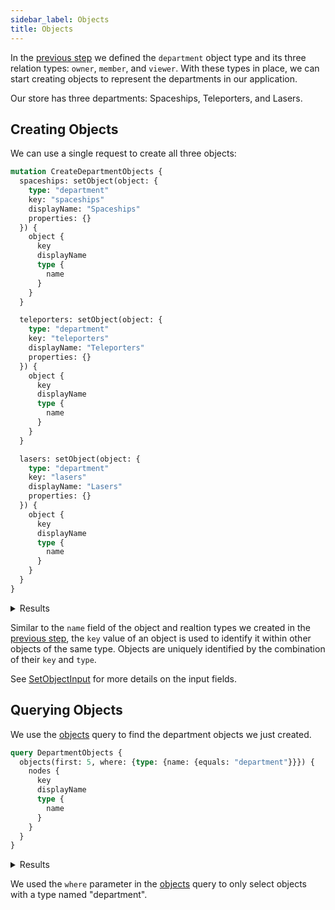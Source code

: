 ```yaml
---
sidebar_label: Objects
title: Objects
---
```


In the [previous step](types) we defined the `department` object type and its three relation
types: `owner`, `member`, and `viewer`.
With these types in place, we can start creating objects to represent the departments in our application.

Our store has three departments: Spaceships, Teleporters, and Lasers.

## Creating Objects

We can use a single request to create all three objects:

```graphql title="Query"
mutation CreateDepartmentObjects {
  spaceships: setObject(object: {
    type: "department"
    key: "spaceships"
    displayName: "Spaceships"
    properties: {}
  }) {
    object {
      key
      displayName
      type {
        name
      }
    }
  }

  teleporters: setObject(object: {
    type: "department"
    key: "teleporters"
    displayName: "Teleporters"
    properties: {}
  }) {
    object {
      key
      displayName
      type {
        name
      }
    }
  }

  lasers: setObject(object: {
    type: "department"
    key: "lasers"
    displayName: "Lasers"
    properties: {}
  }) {
    object {
      key
      displayName
      type {
        name
      }
    }
  }
}
```

<details>
  <summary>Results</summary>
  <div><span/>

```json
{
  "data": {
    "spaceships": {
      "object": {
        "key": "spaceships",
        "displayName": "Spaceships"
        "type": {
          "name": "department"
        }
      }
    },
    "teleporters": {
      "object": {
        "key": "teleporters",
        "displayName": "Teleporters"
        "type": {
          "name": "department"
        }
      }
    },
    "lasers": {
      "object": {
        "key": "lasers",
        "displayName": "Lasers"
        "type": {
          "name": "department"
        }
      }
    }
  }
}
```
  </div>
</details>

Similar to the `name` field of the object and realtion types we created in the [previous step](types), the `key` value
of an object is used to identify it within other objects of the same type. Objects are uniquely identified by the
combination of their `key` and `type`.

See [SetObjectInput](/docs/v1/directory-api-reference/schema/objects/inputs/set-object-input) for more details on the input fields.

## Querying Objects

We use the [objects](/docs/v1/directory-api-reference/schema/objects/queries/objects) query to find the department objects we
just created.

```graphql title="Query"
query DepartmentObjects {
  objects(first: 5, where: {type: {name: {equals: "department"}}}) {
    nodes {
      key
      displayName
      type {
        name
      }
    }
  }
}
```

<details>
  <summary>Results</summary>
  <div><span/>

```json
{
  "data": {
    "objects": {
      "nodes": [
        {
          "key": "teleporters",
          "displayName": "Teleporters",
          "type": {
            "name": "department"
          }
        },
        {
          "key": "lasers",
          "displayName": "Lasers",
          "type": {
            "name": "department"
          }
        },
        {
          "key": "spaceships",
          "displayName": "Spaceships",
          "type": {
            "name": "department"
          }
        }
      ]
    }
  }
}
```
  </div>
</details>

We used the `where` parameter in the [objects](/docs/v1/directory-api-reference/schema/objects/queries/objects) query to only
select objects with a type named "department".
